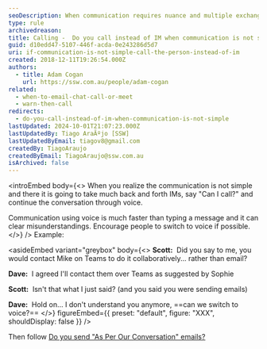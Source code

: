 ```yaml
---
seoDescription: When communication requires nuance and multiple exchanges, consider switching to voice calls instead of IMs for faster and clearer conversations.
type: rule
archivedreason:
title: Calling -  Do you call instead of IM when communication is not simple?
guid: d10edd47-5107-446f-acda-0e243286d5d7
uri: if-communication-is-not-simple-call-the-person-instead-of-im
created: 2018-12-11T19:26:54.000Z
authors:
  - title: Adam Cogan
    url: https://ssw.com.au/people/adam-cogan
related:
  - when-to-email-chat-call-or-meet
  - warn-then-call
redirects:
  - do-you-call-instead-of-im-when-communication-is-not-simple
lastUpdated: 2024-10-01T21:07:23.000Z
lastUpdatedBy: Tiago AraÃºjo [SSW]
lastUpdatedByEmail: tiagov8@gmail.com
createdBy: TiagoAraujo
createdByEmail: TiagoAraujo@ssw.com.au
isArchived: false
---
```


<introEmbed
  body={<>
When you realize the communication is not simple and there it is going to take much back and forth IMs, say "Can I call?" and continue the conversation through voice.

Communication using voice is much faster than typing a message and it can clear misunderstandings. Encourage people to switch to voice if possible.
  </>}
/>
Example:

<asideEmbed
  variant="greybox"
  body={<>
    **Scott:**  Did you say to me, you would contact Mike on Teams to do it collaboratively... rather than email?

**Dave:**  I agreed I'll contact them over Teams as suggested by Sophie

**Scott:**  Isn't that what I just said? (and you said you were sending emails)

**Dave:**  Hold on... I don't understand you anymore, ==can we switch to voice?==
  </>}
  figureEmbed={{
    preset: "default",
    figure: "XXX",
    shouldDisplay: false
  }}
/>

Then follow [Do you send "As Per Our Conversation" emails?](/do-you-send-as-per-our-conversation-emails)
